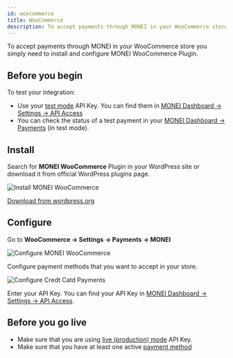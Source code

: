 ```yaml
---
id: woocommerce
title: WooCommerce
description: To accept payments through MONEI in your WooCommerce store you simply need to install and configure MONEI WooCommerce Plugin.
---
```


To accept payments through MONEI in your WooCommerce store you simply need to install and configure MONEI WooCommerce Plugin.

## Before you begin

To test your integration:

- Use your [test mode](testing.md) API Key. You can find them in [MONEI Dashboard → Settings → API Access](https://dashboard.monei.com/settings/api)
- You can check the status of a test payment in your [MONEI Dashboard → Payments](https://dashboard.monei.com/payments) (in test mode).

## Install

Search for **MONEI WooCommerce** Plugin in your WordPress site or download it from official WordPress plugins page.

![Install MONEI WooCommerce](/img/configure-woo-0.png)

<p>
  <a href="https://wordpress.org/plugins/monei/" target="_blank" className="button button--primary">
    Download from wordpress.org
  </a>
</p>

## Configure

Go to **WooCommerce → Settings → Payments → MONEI**

![Configure MONEI WooCommerce](/img/configure-woo-1.png)

Configure payment methods that you want to accept in your store.

![Configure Credt Catd Payments](/img/configure-woo-2.png)

Enter your API Key. You can find your API Key in [MONEI Dashboard → Settings → API Access](https://dashboard.monei.com/settings/api).

## Before you go live

- Make sure that you are using [live (production) mode](testing.md) API Key.
- Make sure that you have at least one active [payment method](https://dashboard.monei.com/settings/payment-methods)
